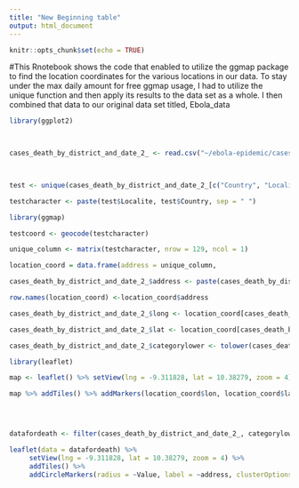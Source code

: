 ```yaml
---
title: "New Beginning table"
output: html_document
---
```


```r
knitr::opts_chunk$set(echo = TRUE)
```

#This Rnotebook shows the code that enabled to utilize the ggmap package to find the location coordinates for the various locations in our data. To stay under the max daily amount for free ggmap usage, I had to utilize the unique function and then apply its results to the data set as a whole. I then combined that data to our original data set titled, Ebola_data

```r

library(ggplot2)

 
```
```r

cases_death_by_district_and_date_2_ <- read.csv("~/ebola-epidemic/cases_death_by_district_and_date(2).csv", stringsAsFactors=FALSE)

 
```

```r

test <- unique(cases_death_by_district_and_date_2_[c("Country", "Localite")]) 


```
```r
testcharacter <- paste(test$Localite, test$Country, sep = " ") 
```

```r

library(ggmap)


```

```r
testcoord <- geocode(testcharacter)

```

```r
unique_column <- matrix(testcharacter, nrow = 129, ncol = 1)
```
```r
location_coord = data.frame(address = unique_column,                              lat = testcoord$lat, lon = testcoord$lon)
```
```r
cases_death_by_district_and_date_2_$address <- paste(cases_death_by_district_and_date_2_$Localite, cases_death_by_district_and_date_2_$Country, sep = " ")
```

```r
row.names(location_coord) <-location_coord$address
```

```r
cases_death_by_district_and_date_2_$long <- location_coord[cases_death_by_district_and_date_2_$address, "lon"]
```
```r
cases_death_by_district_and_date_2_$lat <- location_coord[cases_death_by_district_and_date_2_$address, "lat"]
```

```r
cases_death_by_district_and_date_2_$categorylower <- tolower(cases_death_by_district_and_date_2_$Category)
```

```r
library(leaflet)

map <- leaflet() %>% setView(lng = -9.311828, lat = 10.38279, zoom = 4) 

map %>% addTiles() %>% addMarkers(location_coord$lon, location_coord$lat)


 
```
```r
datafordeath <- filter(cases_death_by_district_and_date_2_, categorylower == "deaths")
```

```r
leaflet(data = datafordeath) %>% 
     setView(lng = -9.311828, lat = 10.38279, zoom = 4) %>% 
     addTiles() %>% 
     addCircleMarkers(radius = ~Value, label = ~address, clusterOptions = markerClusterOptions())

```
